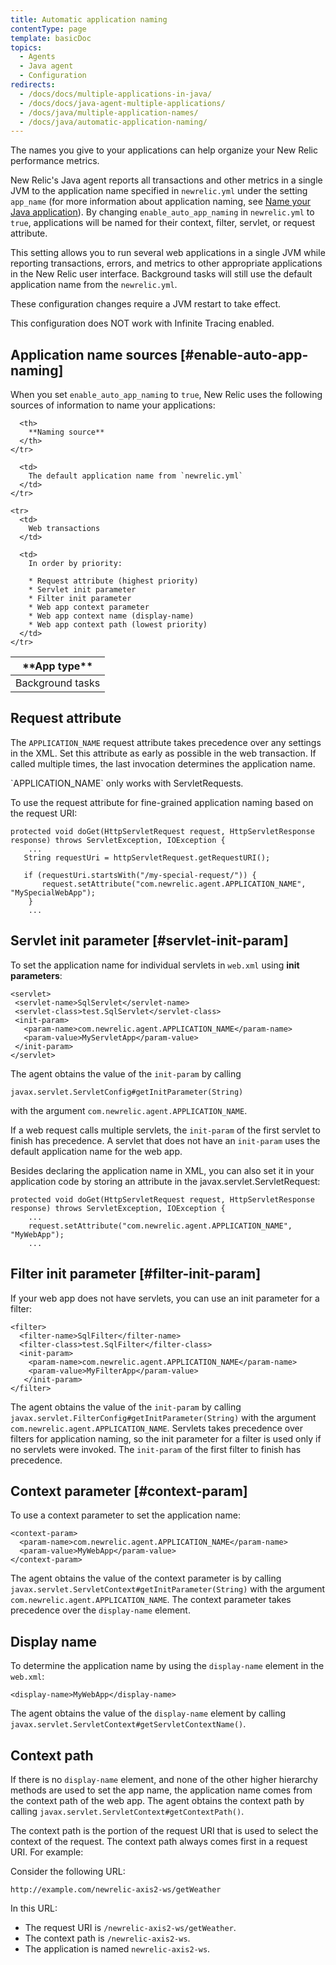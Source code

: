 ```yaml
---
title: Automatic application naming
contentType: page
template: basicDoc
topics:
  - Agents
  - Java agent
  - Configuration
redirects:
  - /docs/docs/multiple-applications-in-java/
  - /docs/docs/java-agent-multiple-applications/
  - /docs/java/multiple-application-names/
  - /docs/java/automatic-application-naming/
---
```


The names you give to your applications can help organize your New Relic performance metrics.

New Relic's Java agent reports all transactions and other metrics in a single JVM to the application name specified in `newrelic.yml` under the setting `app_name` (for more information about application naming, see [Name your Java application](/docs/agents/java-agent/configuration/name-your-java-application)). By changing `enable_auto_app_naming` in `newrelic.yml` to `true`, applications will be named for their context, filter, servlet, or request attribute.

This setting allows you to run several web applications in a single JVM while reporting transactions, errors, and metrics to other appropriate applications in the New Relic user interface. Background tasks will still use the default application name from the `newrelic.yml`.

<Callout variant="important">
  These configuration changes require a JVM restart to take effect.

  This configuration does NOT work with Infinite Tracing enabled.
</Callout>

## Application name sources [#enable-auto-app-naming]

When you set `enable_auto_app_naming` to `true`, New Relic uses the following sources of information to name your applications:

<Table>
  <thead>
    <tr>
      <th width={150}>
        **App type**
      </th>

      <th>
        **Naming source**
      </th>
    </tr>
  </thead>

  <tbody>
    <tr>
      <td>
        Background tasks
      </td>

      <td>
        The default application name from `newrelic.yml`
      </td>
    </tr>

    <tr>
      <td>
        Web transactions
      </td>

      <td>
        In order by priority:

        * Request attribute (highest priority)
        * Servlet init parameter
        * Filter init parameter
        * Web app context parameter
        * Web app context name (display-name)
        * Web app context path (lowest priority)
      </td>
    </tr>
  </tbody>
</Table>

## Request attribute

The `APPLICATION_NAME` request attribute takes precedence over any settings in the XML. Set this attribute as early as possible in the web transaction. If called multiple times, the last invocation determines the application name.

<Callout variant="tip">
  `APPLICATION_NAME` only works with ServletRequests.
</Callout>

To use the request attribute for fine-grained application naming based on the request URI:

```
protected void doGet(HttpServletRequest request, HttpServletResponse response) throws ServletException, IOException {
    ...
   String requestUri = httpServletRequest.getRequestURI();

   if (requestUri.startsWith("/my-special-request/")) {
       request.setAttribute("com.newrelic.agent.APPLICATION_NAME", "MySpecialWebApp");
    }
    ...
```

## Servlet init parameter [#servlet-init-param]

To set the application name for individual servlets in `web.xml` using **init parameters**:

```
<servlet>
 <servlet-name>SqlServlet</servlet-name>
 <servlet-class>test.SqlServlet</servlet-class>
 <init-param>
   <param-name>com.newrelic.agent.APPLICATION_NAME</param-name>
   <param-value>MyServletApp</param-value>
 </init-param>
</servlet>
```

The agent obtains the value of the `init-param` by calling

```
javax.servlet.ServletConfig#getInitParameter(String)
```

with the argument `com.newrelic.agent.APPLICATION_NAME`.

If a web request calls multiple servlets, the `init-param` of the first servlet to finish has precedence. A servlet that does not have an `init-param` uses the default application name for the web app.

Besides declaring the application name in XML, you can also set it in your application code by storing an attribute in the javax.servlet.ServletRequest:

```
protected void doGet(HttpServletRequest request, HttpServletResponse response) throws ServletException, IOException {
    ...
    request.setAttribute("com.newrelic.agent.APPLICATION_NAME", "MyWebApp");
    ...
```

## Filter init parameter [#filter-init-param]

If your web app does not have servlets, you can use an init parameter for a filter:

```
<filter>
  <filter-name>SqlFilter</filter-name>
  <filter-class>test.SqlFilter</filter-class>
  <init-param>
    <param-name>com.newrelic.agent.APPLICATION_NAME</param-name>
    <param-value>MyFilterApp</param-value>
   </init-param>
</filter>
```

The agent obtains the value of the `init-param` by calling `javax.servlet.FilterConfig#getInitParameter(String)` with the argument `com.newrelic.agent.APPLICATION_NAME`. Servlets takes precedence over filters for application naming, so the init parameter for a filter is used only if no servlets were invoked. The `init-param` of the first filter to finish has precedence.

## Context parameter [#context-param]

To use a context parameter to set the application name:

```
<context-param>
  <param-name>com.newrelic.agent.APPLICATION_NAME</param-name>
  <param-value>MyWebApp</param-value>
</context-param>
```

The agent obtains the value of the context parameter is by calling `javax.servlet.ServletContext#getInitParameter(String)` with the argument `com.newrelic.agent.APPLICATION_NAME`. The context parameter takes precedence over the `display-name` element.

## Display name

To determine the application name by using the `display-name` element in the `web.xml`:

```
<display-name>MyWebApp</display-name>
```

The agent obtains the value of the `display-name` element by calling `javax.servlet.ServletContext#getServletContextName()`.

## Context path

If there is no `display-name` element, and none of the other higher hierarchy methods are used to set the app name, the application name comes from the context path of the web app. The agent obtains the context path by calling `javax.servlet.ServletContext#getContextPath()`.

The context path is the portion of the request URI that is used to select the context of the request. The context path always comes first in a request URI. For example:

Consider the following URL:

```
http://example.com/newrelic-axis2-ws/getWeather
```

In this URL:

* The request URI is `/newrelic-axis2-ws/getWeather`.
* The context path is `/newrelic-axis2-ws`.
* The application is named `newrelic-axis2-ws`.
